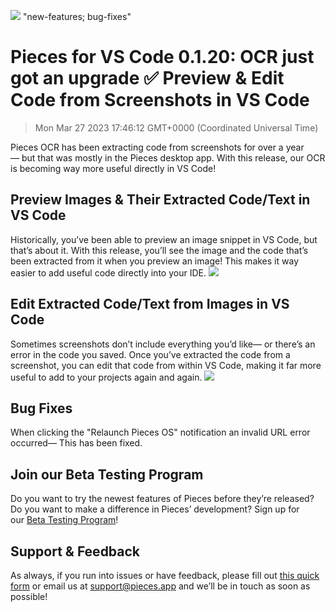 ![](https://uploads-ssl.webflow.com/6143afec68f555387049efb3/639a3bfd0fcf1357f48564dc_VSCode0_1_20_ce5cd226788700cbeaf14085f9fc2639_2000.png)
"new-features; bug-fixes"
# Pieces for VS Code 0.1.20: OCR just got an upgrade ✅ Preview & Edit Code from Screenshots in VS Code
> Mon Mar 27 2023 17:46:12 GMT+0000 (Coordinated Universal Time)

Pieces OCR has been extracting code from screenshots for over a year— but that was mostly in the Pieces desktop app. With this release, our OCR is becoming way more useful directly in VS Code!

## Preview Images &amp; Their Extracted Code/Text in VS Code
Historically, you’ve been able to preview an image snippet in VS Code, but that’s about it. With this release, you’ll see the image and the code that’s been extracted from it when you preview an image! This makes it way easier to add useful code directly into your IDE.
![](/uploads-ssl.webflow.com/6143afec68f555387049efb3/639a3bfe0fcf131ea2856559_1_d7617ee03bbec11eb015cc6f9ea39ca9_800.png)

## Edit Extracted Code/Text from Images in VS Code
Sometimes screenshots don’t include everything you’d like— or there’s an error in the code you saved. Once you’ve extracted the code from a screenshot, you can edit that code from within VS Code, making it far more useful to add to your projects again and again.
![](ttps://uploads-ssl.webflow.com/6143afec68f555387049efb3/639a3bfe0fcf1382f985652d_2_5064a4f01a4bacca9f8ac68e0118ac70.gif)

## Bug Fixes
When clicking the &quot;Relaunch Pieces OS&quot; notification an invalid URL error occurred— This has been fixed.

## Join our Beta Testing Program
Do you want to try the newest features of Pieces before they’re released? Do you want to make a difference in Pieces’ development? Sign up for our <a href="https://getpieces.typeform.com/to/XGGlUqEI" target="_blank" rel="noopener noreferrer">Beta Testing Program</a>!

## Support &amp; Feedback
As always, if you run into issues or have feedback, please fill out <a href="https://getpieces.typeform.com/to/mCjBSIjF" target="_blank" rel="noopener noreferrer">this quick form</a> or email us at <a href="mailto:support@pieces.app" target="_blank" rel="noopener noreferrer">support@pieces.app</a> and we’ll be in touch as soon as possible!

